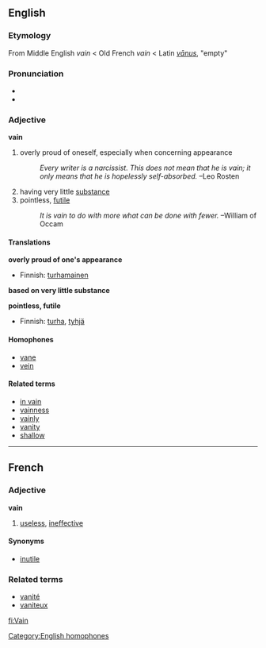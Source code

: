 ==English==
===Etymology===
From Middle English ''vain'' < Old French ''vain'' < Latin ''[[vanus|vānus]]'', "empty"

===Pronunciation===
*{{IPA|/veɪn/}}
*{{AHD|/vān/}}

===Adjective===
'''vain'''
#overly proud of oneself, especially when concerning appearance
#:''Every writer is a narcissist. This does not mean that he is vain; it only means that he is hopelessly self-absorbed.'' &ndash;Leo Rosten
#having very little [[substance]]
#pointless, [[futile]]
#:''It is vain to do with more what can be done with fewer.'' &ndash;William of Occam

====Translations====
'''overly proud of one's appearance'''
{{top}}
*Finnish: [[turhamainen]]
{{mid}}
{{bottom}}

'''based on very little substance'''
{{top}}
{{mid}}
{{bottom}}

'''pointless, futile'''
{{top}}
*Finnish: [[turha]], [[tyhjä]]
{{mid}}
{{bottom}}

====Homophones====
*[[vane]]
*[[vein]]

====Related terms====
*[[in vain]]
*[[vainness]]
*[[vainly]]
*[[vanity]]
*[[shallow]]
----

==French==
===Adjective===
'''vain'''

# [[useless]], [[ineffective]]

====Synonyms====
*[[inutile]]

===Related terms===
*[[vanité]]
*[[vaniteux]]

[[Category:English homophones]]
[[fi:Vain]]